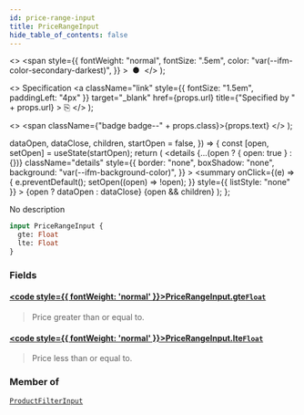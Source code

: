 ```yaml
---
id: price-range-input
title: PriceRangeInput
hide_table_of_contents: false
---
```


  <>
    <span
      style={{
        fontWeight: "normal",
        fontSize: ".5em",
        color: "var(--ifm-color-secondary-darkest)",
      }}
    >
      &nbsp;●&nbsp;
    </span>
  </>
);

  <>
    Specification
    <a
      className="link"
      style={{ fontSize: "1.5em", paddingLeft: "4px" }}
      target="\_blank"
      href={props.url}
      title={"Specified by " + props.url}
    >
      ⎘
    </a>
  </>
);

  <>
    <span className={"badge badge--" + props.class}>{props.text}</span>
  </>
);


  dataOpen,
  dataClose,
  children,
  startOpen = false,
}) => {
  const [open, setOpen] = useState(startOpen);
  return (
    <details
      {...(open ? { open: true } : {})}
      className="details"
      style={{
        border: "none",
        boxShadow: "none",
        background: "var(--ifm-background-color)",
      }}
    >
      <summary
        onClick={(e) => {
          e.preventDefault();
          setOpen((open) => !open);
        }}
        style={{ listStyle: "none" }}
      >
        {open ? dataOpen : dataClose}
      </summary>
      {open && children}
    </details>
  );
};

No description

```graphql
input PriceRangeInput {
  gte: Float
  lte: Float
}
```

### Fields

#### [<code style={{ fontWeight: 'normal' }}>PriceRangeInput.<b>gte</b></code>](#)<Bullet />[`Float`](../../../api-storefront/miscellaneous/scalars/float) <Badge class="secondary" text="scalar"/>

> Price greater than or equal to.

#### [<code style={{ fontWeight: 'normal' }}>PriceRangeInput.<b>lte</b></code>](#)<Bullet />[`Float`](../../../api-storefront/miscellaneous/scalars/float) <Badge class="secondary" text="scalar"/>

> Price less than or equal to.

### Member of

[`ProductFilterInput`](../../../api-storefront/products/inputs/product-filter-input) <Badge class="secondary" text="input"/>
